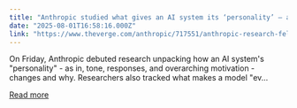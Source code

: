 ```yaml
---
title: "Anthropic studied what gives an AI system its ‘personality’ — and what makes it ‘evil’"
date: "2025-08-01T16:58:16.000Z"
link: "https://www.theverge.com/anthropic/717551/anthropic-research-fellows-ai-personality-claude-sycophantic-evil"
---
```


On Friday, Anthropic debuted research unpacking how an AI system's "personality" - as in, tone, responses, and overarching motivation - changes and why. Researchers also tracked what makes a model "ev...

[Read more](https://www.theverge.com/anthropic/717551/anthropic-research-fellows-ai-personality-claude-sycophantic-evil)
